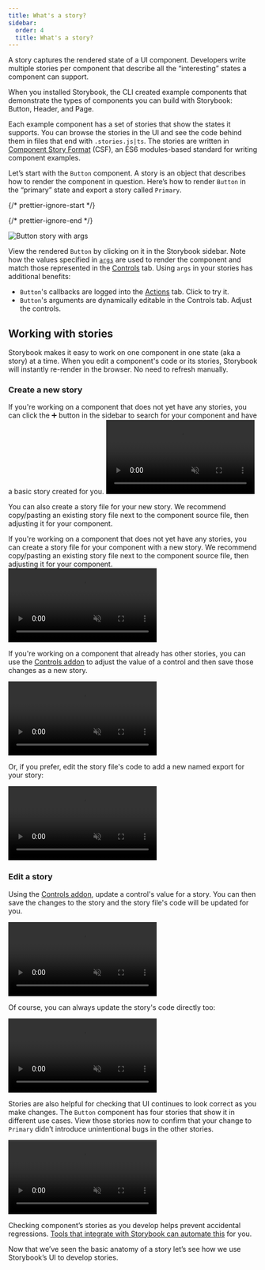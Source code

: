 ```yaml
---
title: What's a story?
sidebar:
  order: 4
  title: What's a story?
---
```


A story captures the rendered state of a UI component. Developers write multiple stories per component that describe all the “interesting” states a component can support.

When you installed Storybook, the CLI created example components that demonstrate the types of components you can build with Storybook: Button, Header, and Page.

Each example component has a set of stories that show the states it supports. You can browse the stories in the UI and see the code behind them in files that end with `.stories.js|ts`. The stories are written in [Component Story Format](../api/csf.md) (CSF), an ES6 modules-based standard for writing component examples.

Let’s start with the `Button` component. A story is an object that describes how to render the component in question. Here’s how to render `Button` in the “primary” state and export a story called `Primary`.

{/* prettier-ignore-start */}

<CodeSnippets path="button-story-with-args.md" usesCsf3 csf2Path="get-started/whats-a-story#snippet-button-story-with-args" />

{/* prettier-ignore-end */}

![Button story with args](./example-button-args.png)

View the rendered `Button` by clicking on it in the Storybook sidebar. Note how the values specified in [`args`](../writing-stories/args.md) are used to render the component and match those represented in the [Controls](../essentials/controls.md) tab. Using `args` in your stories has additional benefits:

* `Button`'s callbacks are logged into the [Actions](../essentials/actions.md) tab. Click to try it.
* `Button`'s arguments are dynamically editable in the Controls tab. Adjust the controls.

## Working with stories

Storybook makes it easy to work on one component in one state (aka a story) at a time. When you edit a component's code or its stories, Storybook will instantly re-render in the browser. No need to refresh manually.

### Create a new story

<If renderer="react">
  If you're working on a component that does not yet have any stories, you can click the ➕ button in the sidebar to search for your component and have a basic story created for you.

  <video autoPlay muted playsInline loop>
    <source src="new-component-story-from-plus-button-optimized.mp4" type="video/mp4" />
  </video>

  You can also create a story file for your new story. We recommend copy/pasting an existing story file next to the component source file, then adjusting it for your component.
</If>

<If notRenderer="react">
  If you're working on a component that does not yet have any stories, you can create a story file for your component with a new story. We recommend copy/pasting an existing story file next to the component source file, then adjusting it for your component.
</If>

<video autoPlay muted playsInline loop>
  <source src="new-component-story-in-code-optimized.mp4" type="video/mp4" />
</video>

If you're working on a component that already has other stories, you can use the [Controls addon](../essentials/controls.md) to adjust the value of a control and then save those changes as a new story.

<video autoPlay muted playsInline loop>
  <source src="new-story-from-controls-optimized.mp4" type="video/mp4" />
</video>

Or, if you prefer, edit the story file's code to add a new named export for your story:

<video autoPlay muted playsInline loop>
  <source src="new-story-in-code-optimized.mp4" type="video/mp4" />
</video>

### Edit a story

Using the [Controls addon](../essentials/controls.md), update a control's value for a story. You can then save the changes to the story and the story file's code will be updated for you.

<video autoPlay muted playsInline loop>
  <source src="edit-story-from-controls-optimized.mp4" type="video/mp4" />
</video>

Of course, you can always update the story's code directly too:

<video autoPlay muted playsInline loop>
  <source src="edit-story-in-code-optimized.mp4" type="video/mp4" />
</video>

Stories are also helpful for checking that UI continues to look correct as you make changes. The `Button` component has four stories that show it in different use cases. View those stories now to confirm that your change to `Primary` didn’t introduce unintentional bugs in the other stories.

<video autoPlay muted playsInline loop>
  <source src="example-button-browse-stories-optimized.mp4" type="video/mp4" />
</video>

Checking component’s stories as you develop helps prevent accidental regressions. [Tools that integrate with Storybook can automate this](../writing-tests/index.md) for you.

Now that we’ve seen the basic anatomy of a story let’s see how we use Storybook’s UI to develop stories.
